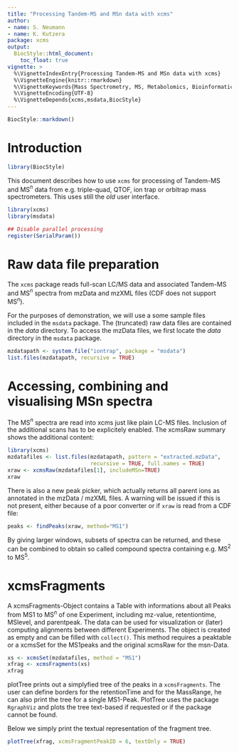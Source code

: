 ```yaml
---
title: "Processing Tandem-MS and MSn data with xcms"
author: 
- name: S. Neumann
- name: K. Kutzera
package: xcms
output:
  BiocStyle::html_document:
    toc_float: true
vignette: >
  %\VignetteIndexEntry{Processing Tandem-MS and MSn data with xcms}
  %\VignetteEngine{knitr::rmarkdown}
  %\VignetteKeywords{Mass Spectrometry, MS, Metabolomics, Bioinformatics}
  %\VignetteEncoding{UTF-8}
  %\VignetteDepends{xcms,msdata,BiocStyle}
---
```


```r
BiocStyle::markdown()
```

# Introduction

```r
library(BiocStyle)
```

This document describes how to use `xcms` for processing of Tandem-MS and MS$^{n}$
data from e.g. triple-quad, QTOF, ion trap or orbitrap mass spectrometers. This
uses still the *old* user interface.

```r
library(xcms)
library(msdata)

## Disable parallel processing
register(SerialParam())
```

# Raw data file preparation

The `xcms` package reads full-scan LC/MS data and associated Tandem-MS and MS$^{n}$
spectra from mzData and mzXML files (CDF does not support MS$^{n}$).

For the purposes of demonstration, we will use a some sample files included in
the `msdata` package. The (truncated) raw data files are contained in the *data*
directory.  To access the mzData files, we first locate the *data* directory in
the `msdata` package.

```r
mzdatapath <- system.file("iontrap", package = "msdata")
list.files(mzdatapath, recursive = TRUE)
```

# Accessing, combining and visualising MSn spectra

The MS$^{n}$ spectra are read into xcms just like plain LC-MS files.  Inclusion of
the additional scans has to be explicitely enabled. The xcmsRaw summary shows
the additional content:

```r
library(xcms)
mzdatafiles <- list.files(mzdatapath, pattern = "extracted.mzData",
                          recursive = TRUE, full.names = TRUE)
xraw <- xcmsRaw(mzdatafiles[1], includeMSn=TRUE)
xraw

```

There is also a new peak picker, which actually returns all parent ions as
annotated in the mzData / mzXML files. A warning will be issued if this is not
present, either because of a poor converter or if `xraw` is read from a CDF
file:

```r
peaks <- findPeaks(xraw, method="MS1")
```

By giving larger windows, subsets of spectra can be returned, and these can be
combined to obtain so called compound spectra containing e.g. MS$^{2}$ to
MS$^{5}$.

# xcmsFragments

A xcmsFragments-Object contains a Table with informations about all Peaks from
MS1 to MS$^{n}$ of one Experiment, including mz-value, retentiontime, MSlevel, and
parentpeak. The data can be used for visualization or (later) computing
alignments between different Experiments. The object is created as empty and can
be filled with `collect()`. This method requires a peaktable or a xcmsSet for
the MS1peaks and the original xcmsRaw for the msn-Data.

```r
xs <- xcmsSet(mzdatafiles, method = "MS1")
xfrag <- xcmsFragments(xs)
xfrag

```

plotTree prints out a simplyfied tree of the peaks in a `xcmsFragments`. The
user can define borders for the retentionTime and for the MassRange, he can also
print the tree for a single MS1-Peak. PlotTree uses the package `RgraphViz` and
plots the tree text-based if requested or if the package cannot be found.

Below we simply print the textual representation of the fragment tree.

```r
plotTree(xfrag, xcmsFragmentPeakID = 6, textOnly = TRUE)
```


